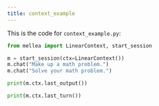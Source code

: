 ```yaml
---
title: context_example
---
```


This is the code for `context_example.py`:
<CodeGroup>

```python Python
from mellea import LinearContext, start_session

m = start_session(ctx=LinearContext())
m.chat("Make up a math problem.")
m.chat("Solve your math problem.")

print(m.ctx.last_output())

print(m.ctx.last_turn())

```
</CodeGroup>
